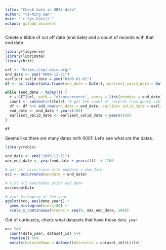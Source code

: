```yaml
---
title: "Check date in OBIS data"
author: "Yi-Ming Gan"
date: "`r Sys.Date()`"
output: github_document
---
```


Create a tibble of cut off date (end date) and a count of records with that end date.

```r
library(tidyverse)
library(lubridate)
library(httr)

url <- "https://api.obis.org/"
end_date <- ymd("0099-12-31")
earliest_valid_date = ymd("0100-01-01")
df <- as.tibble(data.frame(end_date = Date(), earliest_valid_date = Date(), count = numeric()))

while (end_date < today()) {
  r = GET(url, path = "v3/occurrence", query = list(enddate = end_date))
  count <- content(r)$total  # get the count of records from query content
  df <- df %>% add_row(end_date = end_date, earliest_valid_date = earliest_valid_date, count = count)
  end_date <- end_date + years(100)
  earliest_valid_date <- earliest_valid_date + years(100)
}

df
```

Seems like there are many dates with 0001! Let's see what are the dates.

```r
library(robis)

end_date <- ymd("1699-12-31")
max_end_date <- year(end_date + years(1))  # 1700

# get all occurrence with enddate = end_date
occ <- occurrence(enddate = end_date)

# list all eventDate prior end_date
occ$eventDate

# plot histogram of the year
ggplot(occ, aes(date_year)) + 
  geom_histogram(bins=100) +
  scale_x_continuous(breaks = seq(0, max_end_date, 100))

```

Out of curiousity, check what datasets that have those `date_year`

```r
occ %>% 
  count(date_year, dataset_id) %>%
  rowwise() %>%
  mutate(datasetName = dataset(datasetid = dataset_id)$title)
```

